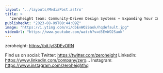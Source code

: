 ```yaml
---
layout: '../layouts/MediaPost.astro'
title: >
  "zeroheight team: Community-Driven Design Systems – Expanding Your Impact!"
publishedAt: "2023-08-09T08:44:09Z"
image: "https://i.ytimg.com/vi/d5EvWO2Saok/hqdefault.jpg"
videoUrl: "https://www.youtube.com/watch?v=d5EvWO2Saok"
---
```

zeroheight: https://bit.ly/3DEvORN

Find us on social:
Twitter: https://twitter.com/zeroheight
LinkedIn: https://www.linkedin.com/company/zero...
Instagram: https://www.instagram.com/zeroheighthq
